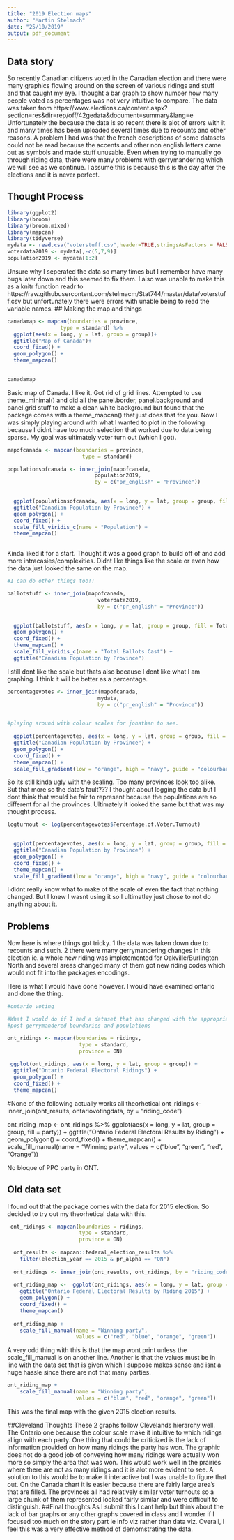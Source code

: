 ```yaml
---
title: "2019 Election maps"
author: "Martin Stelmach"
date: "25/10/2019"
output: pdf_document
---
```

## Data story

So recently Canadian citizens voted in the Canadian election and there were many graphics flowing around on the screen of various ridings and stuff and that caught my eye. I thought a bar graph to show number how many people voted as percentages was not very intuitive to compare. The data was taken from https://www.elections.ca/content.aspx?section=res&dir=rep/off/42gedata&document=summary&lang=e 
Unfortunately the because the data is so recent there is alot of errors with it and many times has been uploaded several times due to recounts and other reasons.
A problem I had was that the french descriptions of some datasets could not be read because the accents and other non english letters came out as symbols and made stuff unusable. Even when trying to manually go through riding data, there were many problems with gerrymandering which we will see as we continue. I assume this is because this is the day after the elections and it is never perfect. 

## Thought Process
```r
library(ggplot2)
library(broom)
library(broom.mixed)
library(mapcan)
library(tidyverse)
mydata <- read.csv("voterstuff.csv",header=TRUE,stringsAsFactors = FALSE,strip.white = TRUE,sep = ',')
voterdata2019 <- mydata[,-c(5,7,9)]
population2019 <- mydata[1:2]
```

Unsure why I seperated the data so many times but I remember have many bugs later down and this seemed to fix them. I also was unable to make this as a knitr function readr to https://raw.githubusercontent.com/stelmacm/Stat744/master/data/voterstuff.csv but unfortunately there were errors with unable being to read the variable names. 
## Making the map and things


```r

canadamap <- mapcan(boundaries = province,
                 type = standard) %>%
  ggplot(aes(x = long, y = lat, group = group))+
  ggtitle("Map of Canada")+
  coord_fixed() +
  geom_polygon() +
  theme_mapcan() 
  

canadamap
```

Basic map of Canada. I like it. Got rid of grid lines. Attempted to use theme_minimal() and did all the panel.border, panel.background and panel.grid stuff to make a clean white background but found that the package comes with a theme_mapcan() that just does that for you. Now I was simply playing around with what I wanted to plot in the following because I didnt have too much selection that worked due to data being sparse. My goal was ultimately voter turn out (which I got).


```r
mapofcanada <- mapcan(boundaries = province,
                        type = standard)

populationsofcanada <- inner_join(mapofcanada, 
                            population2019, 
                            by = c("pr_english" = "Province"))

 
  ggplot(populationsofcanada, aes(x = long, y = lat, group = group, fill = Population)) +
  ggtitle("Canadian Population by Province") +
  geom_polygon() +
  coord_fixed() +
  scale_fill_viridis_c(name = "Population") +
  theme_mapcan() 
  
```

Kinda liked it for a start. Thought it was a good graph to build off of and add more intracasies/complexities. Didnt like things like the scale or even how the data just looked the same on the map. 

```r
#I can do other things too!!

ballotstuff <- inner_join(mapofcanada,
                             voterdata2019,
                             by = c("pr_english" = "Province"))

 
  ggplot(ballotstuff, aes(x = long, y = lat, group = group, fill = Total.Ballots.Cast)) +
  geom_polygon() +
  coord_fixed() +
  theme_mapcan() +
  scale_fill_viridis_c(name = "Total Ballots Cast") +
  ggtitle("Canadian Population by Province")

```

I still dont like the scale but thats also because I dont like what I am graphing. 
I think it will be better as a percentage.

```r

percentagevotes <- inner_join(mapofcanada,
                             mydata,
                             by = c("pr_english" = "Province"))


#playing around with colour scales for jonathan to see. 
 
  ggplot(percentagevotes, aes(x = long, y = lat, group = group, fill = Percentage.of.Voter.Turnout)) +
  ggtitle("Canadian Population by Province") +
  geom_polygon() +
  coord_fixed() +
  theme_mapcan() +
  scale_fill_gradient(low = "orange", high = "navy", guide = "colourbar", name = "Percentage of Voter Turn out")

```


So its still kinda ugly with the scaling. Too many provinces look too alike. But that more so the data's fault??? I thought about logging the data but I dont think that would be fair to represent because the populations are so different for all the provinces. Ultimately it looked the same but that was my thought process.

```r
logturnout <- log(percentagevotes$Percentage.of.Voter.Turnout)

 
  ggplot(percentagevotes, aes(x = long, y = lat, group = group, fill = logturnout)) +
  ggtitle("Canadian Population by Province") +
  geom_polygon() +
  coord_fixed() +
  theme_mapcan() +
  scale_fill_gradient(low = "orange", high = "navy", guide = "colourbar", name = "Percentage of Voter Turn out")
```

I didnt really know what to make of the scale of even the fact that nothing changed. But I knew I wasnt using it so I ultimatley just chose to not do anything about it.

## Problems
Now here is where things got tricky. 1 the data was taken down due to recounts and such. 2 there were many gerrymandering changes in this election ie. a whole new riding was impletemented for Oakville/Burlington North and several areas changed many of them got new riding codes which would not fit into the packages encodings.

Here is what I would have done however. I would have examined ontario and done the thing.

```r
#ontario voting

#What I would do if I had a dataset that has changed with the appropriate 
#post gerrymandered boundaries and populations

ont_ridings <- mapcan(boundaries = ridings,
                       type = standard,
                       province = ON)
                      
 ggplot(ont_ridings, aes(x = long, y = lat, group = group)) +
  ggtitle("Ontario Federal Electoral Ridings") +
  geom_polygon() +
  coord_fixed() +
  theme_mapcan() 

```
#None of the following actually works all theorhetical 
ont_ridings <- inner_join(ont_results, ontariovotingdata, by = "riding_code")

ont_riding_map <- ont_ridings %>%
  ggplot(aes(x = long, y = lat, group = group, fill = party)) +
  ggtitle("Ontario Federal Electoral Results by Riding") +
  geom_polygon() +
  coord_fixed() +
  theme_mapcan() +
  scale_fill_manual(name = "Winning party",
                    values = c("blue", "green", "red", "Orange")) 
          
No bloque of PPC party in ONT. 

## Old data set

I found out that the package comes with the data for 2015 election. So decided to try out my theorhetical data with this. 
```r
 ont_ridings <- mapcan(boundaries = ridings,
                       type = standard,
                       province = ON)
  
  ont_results <- mapcan::federal_election_results %>%
    filter(election_year == 2015 & pr_alpha == "ON")
  
  ont_ridings <- inner_join(ont_results, ont_ridings, by = "riding_code")
  
  ont_riding_map <-  ggplot(ont_ridings, aes(x = long, y = lat, group = group, fill = party)) +
    ggtitle("Ontario Federal Electoral Results by Riding 2015") +
    geom_polygon() +
    coord_fixed() +
    theme_mapcan() 
  
  ont_riding_map +
    scale_fill_manual(name = "Winning party",
                      values = c("red", "blue", "orange", "green")) 
```

A very odd thing with this is that the map wont print unless the scale_fill_manual is on another line. Another is that the values must be in line with the data set that is given which I suppose makes sense and isnt a huge hassle since there are not that many parties. 

```r
ont_riding_map +
    scale_fill_manual(name = "Winning party",
                      values = c("blue", "red", "orange", "green")) 
```
This was the final map with the given 2015 election results.

##Cleveland Thoughts
These 2 graphs follow Clevelands hierarchy well. The Ontario one because the colour scale make it intuitive to which ridings allign with each party. One thing that could be criticized is the lack of information provided on how many ridings the party has won. The graphic does not do a good job of conveying how many ridings were actually won more so simply the area that was won. This would work well in the prairies where there are not as many ridings and it is alot more evident to see. A solution to this would be to make it interactive but I was unable to figure that out.
On the Canada chart it is easier because there are fairly large area's that are filled. The provinces all had relatively similar voter turnouts so a large chunk of them represented looked fairly similar and were difficult to distinguish. 
##Final thoughts
As I submit this I cant help but think about the lack of bar graphs or any other graphs covered in class and I wonder if I focused too much on the story part ie info viz rather than data viz. Overall, I feel this was a very effective method of demomstrating the data. 


